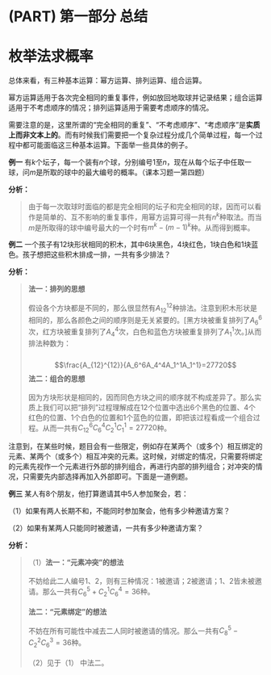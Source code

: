 # (PART) 第一部分 总结 {-}

# 枚举法求概率 {#Summary01}

总体来看，有三种基本运算：幂方运算、排列运算、组合运算。

幂方运算适用于各次完全相同的重复事件，例如放回地取球并记录结果；组合运算适用于不考虑顺序的情况；排列运算适用于需要考虑顺序的情况。

需要注意的是，这里所谓的“完全相同的重复”、“不考虑顺序”、“考虑顺序”是**实质上而非文本上的**。而有时候我们需要把一个复杂过程分成几个简单过程，每一个过程中都可能面临这三种基本运算。下面举一些具体的例子。

**例一** 有$k$个坛子，每一个装有$n$个球，分别编号$1$至$n$，现在从每个坛子中任取一球，问$m$是所取的球中的最大编号的概率。（课本习题一第四题）

**分析：**

> 由于每一次取球时面临的都是完全相同的坛子和完全相同的球，因而可以看作是简单的、互不影响的重复事件，用幂方运算可得一共有$n^k$种取法。而当$m$是所取得的球中编号最大的一个时有$m^k-(m-1)^k$种。从而得到概率。

**例二** 一个孩子有12块形状相同的积木，其中6块黑色，4块红色，1块白色和1块蓝色。孩子想把这些积木排成一排，一共有多少排法？

**分析：**

> **法一：排列的思想**<br><br>
假设各个方块都是不同的，那么很显然有$A_{12}^{12}$种排法。注意到积木形状是相同的，那么各颜色之间的顺序则是无关紧要的。[黑方块被重复排列了$A_6^6$次，红方块被重复排列了$A_4^4$次，白色和蓝色方块被重复排列了$A_1^1$次。]从而排法种数为：<br><br>
$$\frac{A_{12}^{12}}{A_6^6A_4^4A_1^1A_1^1}=27720$$
**法二：组合的思想**<br><br>
因为方块形状是相同的，因而同色方块之间的顺序就不构成差异了。那么实质上我们可以把“排列”过程理解成在12个位置中选出6个黑色的位置、4个红色的位置、1个白色的位置和1个蓝色的位置，即把该过程看成一个组合过程。从而一共有$C_{12}^6C_6^4C_2^1C_1^1=27720$种。

注意到，在某些时候，题目会有一些限定，例如存在某两个（或多个）相互绑定的元素、某两个（或多个）相互冲突的元素。这时候，对绑定的情况，只需要将绑定的元素先视作一个元素进行外部的排列组合，再进行内部的排列组合；对冲突的情况，只需要先内部选择再加入外部即可。下面是一道例题。

**例三** 某人有8个朋友，他打算邀请其中5人参加聚会，若：

（1）如果有两人长期不和，不能同时参加聚会，他有多少种邀请方案？

（2）如果有某两人只能同时被邀请，一共有多少种邀请方案？

**分析：**

> （1）**法一：“元素冲突”的想法**<br><br>
不妨给此二人编号1、2，则有三种情况：1被邀请；2被邀请；1、2皆未被邀请。那么一共有$C_6^5+C_2^1C_6^4=36$种。<br><br>
**法二：“元素绑定”的想法**<br><br>
不妨在所有可能性中减去二人同时被邀请的情况。那么一共有$C_8^5-C_2^2C_6^3=36$种。<br><br>
（2）见于（1） 中法二。

